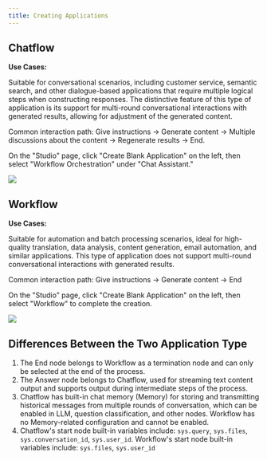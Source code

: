 ```yaml
---
title: Creating Applications
---
```


## Chatflow

**Use Cases:**

Suitable for conversational scenarios, including customer service, semantic search, and other dialogue-based applications that require multiple logical steps when constructing responses. The distinctive feature of this type of application is its support for multi-round conversational interactions with generated results, allowing for adjustment of the generated content.

Common interaction path: Give instructions → Generate content → Multiple discussions about the content → Regenerate results → End.

On the "Studio" page, click "Create Blank Application" on the left, then select "Workflow Orchestration" under "Chat Assistant."

![](https://assets-docs.dify.ai/2025/05/8eb5a12939c298bc7cb9a778d10d42db.png)

## Workflow

**Use Cases:**

Suitable for automation and batch processing scenarios, ideal for high-quality translation, data analysis, content generation, email automation, and similar applications. This type of application does not support multi-round conversational interactions with generated results.

Common interaction path: Give instructions → Generate content → End

On the "Studio" page, click "Create Blank Application" on the left, then select "Workflow" to complete the creation.

![](https://assets-docs.dify.ai/2025/05/9ca3ba5c0e19df5683e49ac02ff0cf67.png)

## Differences Between the Two Application Type

1. The End node belongs to Workflow as a termination node and can only be selected at the end of the process.
2. The Answer node belongs to Chatflow, used for streaming text content output and supports output during intermediate steps of the process.
3. Chatflow has built-in chat memory (Memory) for storing and transmitting historical messages from multiple rounds of conversation, which can be enabled in LLM, question classification, and other nodes. Workflow has no Memory-related configuration and cannot be enabled.
4. Chatflow's start node built-in variables include: `sys.query`, `sys.files`, `sys.conversation_id`, `sys.user_id`. Workflow's start node built-in variables include: `sys.files`, `sys.user_id`